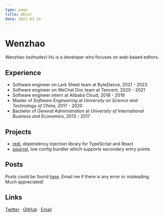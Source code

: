 ```yaml
---
type: page
title: About
date: 2021-03-19
---
```


# Wenzhao

Wenzhao (wzhudev) Hu is a developer who focuses on web-based editors.

## Experience

- Software engineer on Lark Sheet team at ByteDance, 2021 - 2023
- Software engineer on WeChat Doc team at Tencent, 2020 - 2021
- Software engineer intern at Alibaba Cloud, 2018 - 2019
- Master of _Software Engineering_ at _University on Science and Technology of China_, 2017 - 2020
- Bachelor of _General Administration_ at _University of International Business and Economics_, 2013 - 2017

## Projects

- [redi](https://redi.wendell.fun), dependency injection library for TypeScript and React
- [squirrel](https://github.com/wzhudev/squirrel), low config bundler which supports secondary entry points

## Posts

Posts could be found [here](/posts). Email me if there is any error or misleading. Much appreciated!

## Links

[Twitter](https://twitter.com/wzhudev) · [GitHub](https://github.com/wzhudev) · [Email](mailto:wzhudev@outlook.com)
